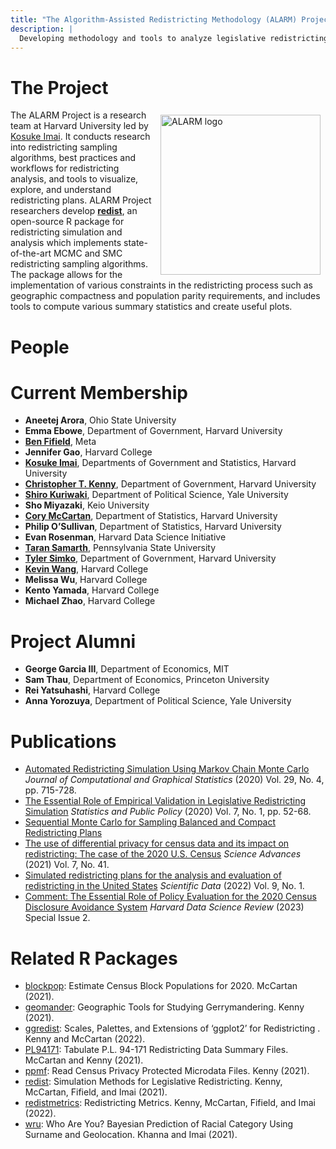 ```yaml
---
title: "The Algorithm-Assisted Redistricting Methodology (ALARM) Project"
description: |
  Developing methodology and tools to analyze legislative redistricting.
---
```


# The Project

<img src="assets/alarm_1200_tr.png" alt="ALARM logo" 
  style="width: 256px; float: right; margin: 8px;" />
The ALARM Project is a research team at Harvard University led by 
[Kosuke Imai](https://imai.fas.harvard.edu/).  It conducts research into
redistricting sampling algorithms, best practices and workflows for
redistricting analysis, and tools to visualize, explore, and understand
redistricting plans.
ALARM Project researchers develop [**redist**](https://alarm-redist.github.io/redist/), 
an open-source R package for redistricting simulation and analysis which
implements state-of-the-art MCMC and SMC redistricting sampling algorithms.  The
package allows for the implementation of various constraints in the
redistricting process such as geographic compactness and population parity
requirements, and includes tools to compute various summary statistics and 
create useful plots.

# People

# Current Membership
* **Aneetej Arora**, Ohio State University
* **Emma Ebowe**, Department of Government, Harvard University
* [**Ben Fifield**](https://www.benfifield.com/), Meta
* **Jennifer Gao**, Harvard College
* [**Kosuke Imai**](https://imai.fas.harvard.edu/), Departments of Government and Statistics, Harvard University
* [**Christopher T. Kenny**](https://christophertkenny.com/), Department of Government, Harvard University
* [**Shiro Kuriwaki**](https://www.shirokuriwaki.com/), Department of Political Science, Yale University
* **Sho Miyazaki**, Keio University
* [**Cory McCartan**](https://corymccartan.com/), Department of Statistics, Harvard University
* **Philip O'Sullivan**, Department of Statistics, Harvard University
* **Evan Rosenman**, Harvard Data Science Initiative
* [**Taran Samarth**](https://taransamarth.com/), Pennsylvania State University
* [**Tyler Simko**](https://tylersimko.com/), Department of Government, Harvard University
* [**Kevin Wang**](https://scholar.harvard.edu/kevinwang/home), Harvard College
* **Melissa Wu**, Harvard College
* **Kento Yamada**, Harvard College
* **Michael Zhao**, Harvard College

# Project Alumni
* **George Garcia III**, Department of Economics, MIT
* **Sam Thau**, Department of Economics, Princeton University
* **Rei Yatsuhashi**, Harvard College
* **Anna Yorozuya**, Department of Political Science, Yale University

# Publications

- [Automated Redistricting Simulation Using Markov Chain Monte Carlo](https://doi.org/10.1080/10618600.2020.1739532) *Journal of Computational and Graphical Statistics* (2020) Vol. 29, No. 4, pp. 715-728.
- [The Essential Role of Empirical Validation in Legislative Redistricting Simulation](https://doi.org/10.1080/2330443X.2020.1791773) *Statistics and Public Policy* (2020) Vol. 7, No. 1, pp. 52-68.
- [Sequential Monte Carlo for Sampling Balanced and Compact Redistricting Plans](https://arxiv.org/pdf/2008.06131.pdf)
- [The use of differential privacy for census data and its impact on redistricting: The case of the 2020 U.S. Census](https://doi.org/10.1126/sciadv.abk3283) *Science Advances* (2021) Vol. 7, No. 41.
- [Simulated redistricting plans for the analysis and evaluation of redistricting in the United States](https://www.nature.com/articles/s41597-022-01808-2) *Scientific Data* (2022) Vol. 9, No. 1.
- [Comment: The Essential Role of Policy Evaluation for the 2020 Census Disclosure Avoidance System](https://hdsr.mitpress.mit.edu/pub/6ffzuq19/release/1) *Harvard Data Science Review* (2023) Special Issue 2.

# Related R Packages
- [blockpop](https://corymccartan.github.io/blockpop/): Estimate Census Block Populations for 2020. McCartan (2021).
- [geomander](https://christopherkenny.github.io/geomander/): Geographic Tools for Studying Gerrymandering. Kenny (2021).
- [ggredist](https://alarm-redist.github.io/ggredist/): Scales, Palettes, and Extensions of 'ggplot2' for Redistricting . Kenny and McCartan (2022).
- [PL94171](https://corymccartan.github.io/PL94171/index.html): Tabulate P.L. 94-171 Redistricting Data Summary Files. McCartan and Kenny (2021).
- [ppmf](https://github.com/christopherkenny/ppmf): Read Census Privacy Protected Microdata Files. Kenny (2021).
- [redist](https://alarm-redist.github.io/redist/): Simulation Methods for Legislative Redistricting. Kenny, McCartan, Fifield, and Imai (2021).
- [redistmetrics](https://alarm-redist.github.io/redistmetrics/): Redistricting Metrics. Kenny, McCartan, Fifield, and Imai (2022).
- [wru](https://github.com/kosukeimai/wru): Who Are You? Bayesian Prediction of Racial Category Using Surname and Geolocation. Khanna and Imai (2021).

